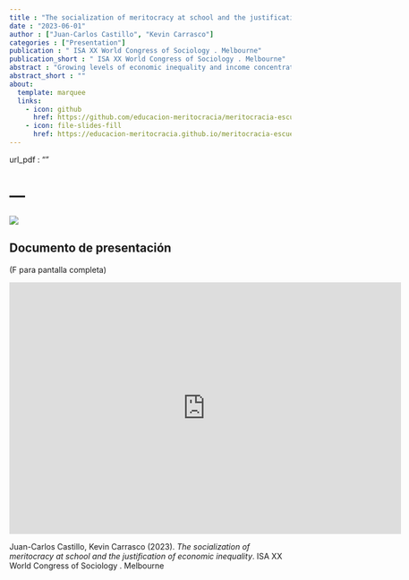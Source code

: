 ```yaml
---
title : "The socialization of meritocracy at school and the justification of economic inequality"
date : "2023-06-01"
author : ["Juan-Carlos Castillo", "Kevin Carrasco"]
categories : ["Presentation"]
publication : " ISA XX World Congress of Sociology . Melbourne"
publication_short : " ISA XX World Congress of Sociology . Melbourne"
abstract : "Growing levels of economic inequality and income concentration have boosted research on redistributive preferences in the recent years (Becker, 2021; Rueda & Stegmueller, 2019), understood as those beliefs about the need for economic transfers and universal access to social services by those with fewer resources, usually by the state. Information about these preferences is relevant for democratic governments as their legitimacy in part responds to their capacity to manage social justice demands. Despite the growing research in this field, until now the focus has been mostly on the adult population, sideling the question about how these preferences are developed and socialized at school age, as well as how they are influenced by social, cultural, and economic factors. Using data from 6,511 8th-grade students in Chile (Chilean Education Quality Agency Survey, 2017), this study aims at analyzing to what extent the social justice experiences at school age (for instance grade allocations), as well as meritocratic perceptions of rewards distribution in society, are related to redistributive preferences of students. As meritocracy is conceived as a system where rewards are justly distributed according to individual effort and talent (Young, 1958), the central hypothesis of this paper is that those students who perceive more meritocracy will exhibit fewer preferences for redistribution (Batruch et al., 2021), moderating the possible socialization impacts of the families. The results of the multilevel (random effects) estimation show that students with a higher perception of meritocracy in society actually display lower preferences for justifying access to social benefits based on individual income, however, perception of meritocracy is also associated with greater preferences for reducing the economic gap between the rich and the poor. The implications of these results for the political socialization of students by the family of origin and the school are discussed."
abstract_short : ""
about:
  template: marquee
  links:
    - icon: github
      href: https://github.com/educacion-meritocracia/meritocracia-escuela-agencia/
    - icon: file-slides-fill
      href: https://educacion-meritocracia.github.io/meritocracia-escuela-agencia/presentations//ISA-Melbourne2023/ISA2023.html
---
```

url_pdf : "" 

# ---
![](https://ocscoes.github.io/presentaciones/images/ISA.png)

## Documento de presentación

(F para pantalla completa)

<iframe width="700"  height="450" src="https://educacion-meritocracia.github.io/meritocracia-escuela-agencia/presentations//ISA-Melbourne2023/ISA2023.html" title="Xaringan presentation" frameborder="0" allow="accelerometer; autoplay; clipboard-write; encrypted-media; gyroscope; picture-in-picture" allowfullscreen></iframe>


::: {.callout-note title="How to cite this work"}

Juan-Carlos Castillo, Kevin Carrasco (2023). *The socialization of meritocracy at school and the justification of economic inequality*.  ISA XX World Congress of Sociology . Melbourne

:::

